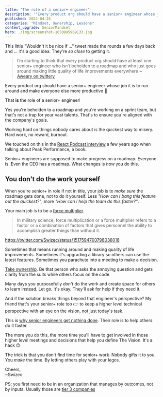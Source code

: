 ```yaml
---
title: "The role of a senior+ engineer"
description: '"Every product org should have a senior+ engineer whose job it is to run around and make everyone else more productive" 🤔 That IS the role of a senior+ engineer'
published: 2022-04-26
categories: "Mindset, Ownership, Lessons"
content_upgrade: SeniorMindset
hero: ./img/screenshot-1650985969133.jpg
---
```


This little "Wouldn't it be nice if ..." tweet made the rounds a few days back and ... it's a good idea. They're _so close_ to getting it.

> I’m starting to think that every product org should have at least one senior+ engineer who isn’t beholden to a roadmap and who just goes around making little quality of life improvements everywhere
> ~ [Aweary on twittery](https://twitter.com/aweary/status/1517493894543552513)

Every product org should have a senior+ engineer whose job it is to run around and make everyone else more productive 🤔

That **is** the role of a senior+ engineer!

Yes you're beholden to a roadmap and you're working on a sprint team, but that's not a trap for your vast talents. That's to ensure you're aligned with the company's goals.

Working hard on things nobody cares about is the quickest way to misery. Hard work, no reward, burnout.

We touched on this in the [React Podcast interview](https://reactpodcast.com/episodes/67-80520991) a few years ago when talking about Peak Performance, a book.

Senior+ engineers are supposed to make progress on a roadmap. Everyone is. Even the CEO has a roadmap. What changes is _how_ you do this.

## You don't do the work yourself

When you're senior+ in role if not in title, your job is to _make sure_ the roadmap gets done, not to do it yourself. Less _"How can I bang this feature out the quickest?"_, more _"How can I help the team do this faster?"_.

Your main job is to be a [force multiplier](https://swizec.com/blog/how-to-succeed-as-a-lead-engineer-tactics-and-mindsets-from-practice/#its-a-shift-in-mindset).

> In military science, force multiplication or a force multiplier refers to a factor or a combination of factors that gives personnel the ability to accomplish greater things than without it.

https://twitter.com/Swizec/status/1517594700798038018

Sometimes that means running around and making quality of life improvements. Sometimes it's upgrading a library so others can use the latest features. Sometimes you parachute into a meeting to make a decision.

[Take ownership](https://swizec.com/blog/how-to-own-projects-like-a-senior-engineer/). Be that person who asks the annoying question and gets clarity from the suits while others focus on the code.

Many days you purposefully _don't_ do the work and create space for others to learn instead. Let go. It's okay. They'll ask for help if they need it.

And if the solution breaks things beyond that engineer's perspective? My friend that's your senior+ role too 👉 to keep a higher level technical perspective with an eye on the vision, not just today's task.

This is [why senior engineers get nothing done](https://swizec.com/blog/why-senior-engineers-get-nothing-done/). Their role is to help others do it faster.

The more you do this, the more time you'll have to get involved in those higher level meetings and decisions that help you define The Vision. It's a hack 😉

The trick is that you don't find time for senior+ work. Nobody gifts it to you. You _make_ the time. By letting others play with your legos.

Cheers,<br/>
~Swizec

PS: you first need to be in an organization that manages by outcomes, not by inputs. Usually those are [tier 3 companies](https://swizec.com/blog/are-you-the-engineer-who-scoffs-at-high-salary-numbers/)

